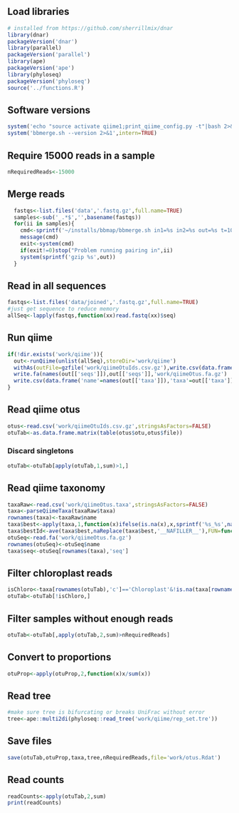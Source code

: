## Load libraries
```r
# installed from https://github.com/sherrillmix/dnar 
library(dnar)
packageVersion('dnar')
library(parallel)
packageVersion('parallel')
library(ape)
packageVersion('ape')
library(phyloseq)
packageVersion('phyloseq')
source('../functions.R')
```

## Software versions
```r
system('echo "source activate qiime1;print_qiime_config.py -t"|bash 2>&1',intern=TRUE)
system('bbmerge.sh --version 2>&1',intern=TRUE)
```

## Require 15000 reads in a sample
```r
nRequiredReads<-15000
```

## Merge reads
```r
  fastqs<-list.files('data','.fastq.gz',full.name=TRUE)
  samples<-sub('_.*$','',basename(fastqs))
  for(ii in samples){
    cmd<-sprintf('~/installs/bbmap/bbmerge.sh in1=%s in2=%s out=%s t=10 2>%s',links[1],links[2],out,sub('fastq$','out',out))
    message(cmd)
    exit<-system(cmd)
    if(exit!=0)stop("Problem running pairing in",ii)
    system(sprintf('gzip %s',out))
  }
```

## Read in all sequences
```r
fastqs<-list.files('data/joined','.fastq.gz',full.name=TRUE)
#just get sequence to reduce memory
allSeq<-lapply(fastqs,function(xx)read.fastq(xx)$seq)
```

## Run qiime
```r
if(!dir.exists('work/qiime')){
  out<-runQiime(unlist(allSeq),storeDir='work/qiime')
  withAs(outFile=gzfile('work/qiimeOtuIds.csv.gz'),write.csv(data.frame('file'=rep(sub('_Feces_1_1.fastq.gz','',basename(fastqs)),sapply(allSeq,length)),'otu'=out[['otus']],stringsAsFactors=FALSE),outFile,row.names=FALSE))
  write.fa(names(out[['seqs']]),out[['seqs']],'work/qiimeOtus.fa.gz')
  write.csv(data.frame('name'=names(out[['taxa']]),'taxa'=out[['taxa']],stringsAsFactors=FALSE),'work/qiimeOtus.taxa',row.names=FALSE)
}
```

## Read qiime otus
```r
otus<-read.csv('work/qiimeOtuIds.csv.gz',stringsAsFactors=FALSE)
otuTab<-as.data.frame.matrix(table(otus$otu,otus$file))
```

### Discard singletons
```r
otuTab<-otuTab[apply(otuTab,1,sum)>1,]
```

## Read qiime taxonomy
```r
taxaRaw<-read.csv('work/qiimeOtus.taxa',stringsAsFactors=FALSE)
taxa<-parseQiimeTaxa(taxaRaw$taxa)
rownames(taxa)<-taxaRaw$name
taxa$best<-apply(taxa,1,function(x)ifelse(is.na(x),x,sprintf('%s_%s',names(x),x))[max(c(1,which(!is.na(x))))])
taxa$bestId<-ave(taxa$best,naReplace(taxa$best,'__NAFILLER__'),FUN=function(x){sprintf('%s #%d',ifelse(is.na(x),'Unknown',x),1:length(x))})
otuSeq<-read.fa('work/qiimeOtus.fa.gz')
rownames(otuSeq)<-otuSeq$name
taxa$seq<-otuSeq[rownames(taxa),'seq']
```

## Filter chloroplast reads
```r
isChloro<-taxa[rownames(otuTab),'c']=='Chloroplast'&!is.na(taxa[rownames(otuTab),'c'])
otuTab<-otuTab[!isChloro,]
```

## Filter samples without enough reads
```r
otuTab<-otuTab[,apply(otuTab,2,sum)>nRequiredReads]
```

## Convert to proportions
```r
otuProp<-apply(otuProp,2,function(x)x/sum(x))
```

## Read tree
```r
#make sure tree is bifurcating or breaks UniFrac without error
tree<-ape::multi2di(phyloseq::read_tree('work/qiime/rep_set.tre'))
```

## Save files
```r
save(otuTab,otuProp,taxa,tree,nRequiredReads,file='work/otus.Rdat')
```

## Read counts
```r
readCounts<-apply(otuTab,2,sum)
print(readCounts)
```
